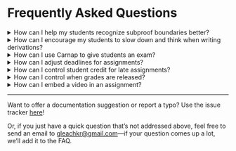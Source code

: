 # Frequently Asked Questions

<details>
<summary>How can I help my students recognize subproof boundaries better?</summary>

Carnap has a few options for indicating subproof boundaries. The two main
methods are to either render the proof separately from the input, or to overlay
indentation indicators that correspond to subproof boundaries.

The rendering option looks like this (details depending on the system):

~~~{.Playground .Prop options="fonts resize render" init="now"} 
|1.Show Q->P
|2.   Q         :AS
|3.   P         :PR
|4.:CD 3
~~~

and the overlay option looks like this (details depending on the system):

~~~{.Playground system="magnusSL" guides="fitch" init="now"} 
 P       :AS
 P/\P    :&I 1 1
 P       :&E 2
P->P     :->I 1-3
~~~

You can find details about overlaying indentation guides
[here](./derivations.md#indentation-guides), and details about the rendering
option [here](./derivations.md#options).

</details>

<details>
<summary>How can I encourage my students to slow down and think when writing derivations?</summary>

This is a good question. One option to discourage students from typing before
they think is to slow down the rate at which they get feedback. You can require
a button-press for feedback on a proof, or turn off feedback about correctness
entirely by using the settings `feedback="manual"` or `feedback="syntaxonly"`
respectively. Here's the link for more details on the [feedback
settings](./derivations.md#feedback).

</details>

<details> 
<summary>How can I use Carnap to give students an exam?</summary>

If you're using Carnap, an exam is an assignment just like any other
assignment. But depending on the type of format you want your exam to have, you
may want to set some options on that assignment.

If you'd like your students to be able to submit incorrect answers, rather than
having Carnap warn them when something is wrong, then you can add `exam` to the
options attribute of your exercises, writing them something like this:

    ~~~{.ProofChecker options="fonts exam" } 
    1.1 :|-: P->P
    ~~~

All the exercise types except for the syntax-checker support the `exam` option;
you can also set other options to disable checking or allow only certain types
of feedback on the unsubmitted work. Check the documentation for individual
exercise types to get the details on how to do that.

If your students are allowed to submit incorrect answers, you might want to
review them and assign partial credit. You can do that using the review area
that's associated with each assignment. There are also a few assignment
settings that might also be helpful for an exam. In particular, 

1. you can set a timer, so that exam needs to be completed in a certain number
   of minutes after its opened, and

2. you can set a "release date" for grades, so that students can only view
   grades after everyone has completed the exam.

Details on the review area, and assignment settings, can be found here:
[here](./dashboard.md#assign-uploaded-documents).

You may also want to know how reset the exam timer for certain students, or how
to offer accessibility accommodations for certain students. Information on how
to do that can be found [here](,/dashboard.md#actions-on-students)

</details>

<details>
<summary>How can I adjust deadlines for assignments?</summary>

There are two major deadlines associated with an assignment. One is the *due
date*. This is displayed on each student's user page, and determines whether
work counts as late. The other is the *visible* date. After the *visible* date
passes, the assignment is no longer visible to the student, and can't be
accessed. You can configure both of these dates by pressing the small "gear"
icon that appears next to the assignment listing in the "manage assignments"
tab on the instructor page.

You can also adjust deadlines per-student in two ways. One is to offer the
student an extension. You can do this by clicking the "calendar plus" icon
that appears next to the student's name in the class roster on your instructor
page. The extension will override both the due-date and the visibility date for
that student. You can also set a deadline adjustment policy for a specific
student by clicking the "clock" icon next to the student's name.

</details>

<details> 
<summary>How can I control student credit for late assignments?</summary>

By default, students receive half-credit (rounding down) for problems that are
submitted after the due date, but while the problem is still visible. However,
late credit is configurable using the `late-credit` option, which applies to
all exercises. You can set the `late-credit` option like this:

    ~~~{.SomeProblemType late-credit=4} 
    1.1 SOME PROBLEM
    ~~~

</details>

<details>
<summary>How can I control when grades are released?</summary>

Ordinarily, a student's score for a problem is visible (on the student's user
page) immediately after the student submits a problem. In some situations (for
example, during an exam), this can be undesirable.

If you want to release grades only after a certain time and date, then you can
set a "Release Grades After" time when you create the assignment. You can also
update this release time by pressing the "gear" icon next to the assignment on
your instructor page, in the "manage assignments" tab.

</details>

<details>
<summary>How can I embed a video in an assignment?</summary>

Carnap's markdown dialect supports [raw
HTML](https://pandoc.org/MANUAL.html#extension-raw_html), so you can embed
videos by including them in the same way that you might include them in an
ordinary webpage. There are two main options.

If your video is a file (a `.mp4`, `mov`, `avi` file or something similar) that
you have uploaded to a file hosting service somewhere, then you can point a
video tag at it by including something like this in your pandoc document:

    <video controls
        src="https://archive.org/download/day_the_earth_stood_still/day_the_earth_stood_still_512kb.mp4"
        width="560"></video>

Which will produce something like this (in browsers that support embedded
videos):

<video controls
    src="https://archive.org/download/day_the_earth_stood_still/day_the_earth_stood_still_512kb.mp4"
    width="560"></video>

More details on how to use `<video>` tags can be found
[here](https://developer.mozilla.org/en-US/docs/Web/HTML/Element/video). 

Note: *Please don't upload video files to the Carnap site*. We're not designed
to serve these. Video files will need to be hosted elsewhere.

If your video hosted at a site like youtube or vimeo, rather than at a file
hosting service, then you can instead use an "embed code". Instructions for
obtaining an embed code for each of these services can be found here: [for
youtube](https://support.google.com/youtube/answer/171780?hl=en), and [for
vimeo](https://vimeo.zendesk.com/hc/en-us/articles/224969968-Embedding-videos-overview)

The embed code, when you get it, should look a bit like this:

    <iframe width="560" height="315"
        src="https://www.youtube.com/embed/nfeWlHVyBZQ" frameborder="0"
        allow="accelerometer; autoplay; clipboard-write; encrypted-media;
        gyroscope; picture-in-picture" allowfullscreen></iframe>

And should result in something like this

<iframe width="560" height="315"
    src="https://www.youtube.com/embed/nfeWlHVyBZQ" frameborder="0"
    allow="accelerometer; autoplay; clipboard-write; encrypted-media; gyroscope;
    picture-in-picture" allowfullscreen></iframe>

</details>

---

Want to offer a documentation suggestion or report a typo? Use the issue
tracker [here](https://github.com/Carnap/Carnap-Documentation/issues)!

Or, if you just have a quick question that's not addressed above, feel free to
send an email to [gleachkr@gmail.com](mailto:gleachkr@gmail.com)—if your question
comes up a lot, we'll add it to the FAQ.
